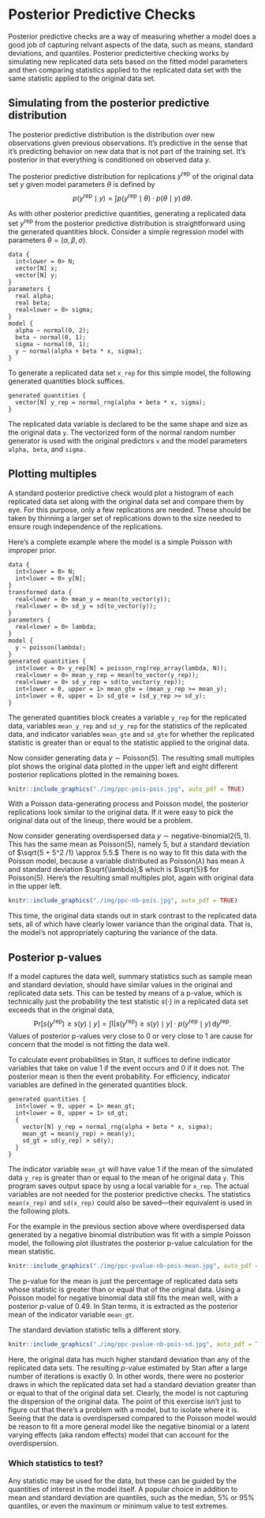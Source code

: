 # Posterior Predictive Checks {#ppcs.chapter}

Posterior predictive checks are a way of measuring whether a model
does a good job of capturing relvant aspects of the data, such as
means, standard deviations, and quantiles.  Posterior predictertive
checking works by simulating new replicated data sets based on the
fitted model parameters and then comparing statistics applied to the
replicated data set with the same statistic applied to the original
data set.

## Simulating from the posterior predictive distribution

The posterior predictive distribution is the distribution over new
observations given previous observations.  It's predictive in the
sense that it's predicting behavior on new data that is not part of
the training set.  It's posterior in that everything is conditioned on
observed data $y$.

The posterior predictive distribution for replications
$y^{\textrm{rep}}$ of the original data set $y$ given model parameters
$\theta$ is defined by
$$
p(y^{\textrm{rep}} \mid y)
= \int p(y^{\textrm{rep}} \mid \theta)
       \cdot p(\theta \mid y) \, \textrm{d}\theta.
$$

As with other posterior predictive quantities, generating a replicated
data set $y^{\textrm{rep}}$ from the posterior predictive distribution is
straightforward using the generated quantities block.  Consider a simple regression model with parameters $\theta = (\alpha, \beta, \sigma).$
```
data {
  int<lower = 0> N;
  vector[N] x;
  vector[N] y;
}
parameters {
  real alpha;
  real beta;
  real<lower = 0> sigma;
}
model {
  alpha ~ normal(0, 2);
  beta ~ normal(0, 1);
  sigma ~ normal(0, 1);
  y ~ normal(alpha + beta * x, sigma);
}
```
To generate a replicated data set `x_rep` for this simple model, the
following generated quantities block suffices.
```
generated quantities {
  vector[N] y_rep = normal_rng(alpha + beta * x, sigma);
}
```
The replicated data variable is declared to be the same shape and size
as the original data `y`.  The vectorized form of the normal random
number generator is used with the original predictors `x` and the
model parameters `alpha, beta`, and `sigma.`

## Plotting multiples

A standard posterior predictive check would plot a histogram of each
replicated data set along with the original data set and compare them
by eye.  For this purpose, only a few replications are needed.  These
should be taken by thinning a larger set of replications down to the
size needed to ensure rough independence of the replications.

Here's a complete example where the model is a simple Poisson with
improper prior.

```
data {
  int<lower = 0> N;
  int<lower = 0> y[N];
}
transformed data {
  real<lower = 0> mean_y = mean(to_vector(y));
  real<lower = 0> sd_y = sd(to_vector(y));
}
parameters {
  real<lower = 0> lambda;
}
model {
  y ~ poisson(lambda);
}
generated quantities {
  int<lower = 0> y_rep[N] = poisson_rng(rep_array(lambda, N));
  real<lower = 0> mean_y_rep = mean(to_vector(y_rep));
  real<lower = 0> sd_y_rep = sd(to_vector(y_rep));
  int<lower = 0, upper = 1> mean_gte = (mean_y_rep >= mean_y);
  int<lower = 0, upper = 1> sd_gte = (sd_y_rep >= sd_y);
}
```
The generated quantities block creates a variable `y_rep` for the
replicated data, variables `mean_y_rep` and `sd_y_rep` for the
statistics of the replicated data, and indicator variables
`mean_gte` and `sd_gte` for whether the replicated statistic
is greater than or equal to the statistic applied to the original data.

Now consider generating data $y \sim \textrm{Poisson}(5)$.  The
resulting small multiples plot shows the original data plotted in the
upper left and eight different posterior replications plotted in the
remaining boxes.


```r
knitr::include_graphics("./img/ppc-pois-pois.jpg", auto_pdf = TRUE)
```

With a Poisson data-generating process and Poisson model, the
posterior replications look similar to the original data.  If it were
easy to pick the original data out of the lineup, there would be a
problem.

Now consider generating overdispersed data $y \sim \textrm{negative-binomial2}(5, 1).$  This has the same mean as
$\textrm{Poisson}(5)$, namely $5$, but a standard deviation of
$\sqrt{5 + 5^2 /1} \approx 5.5.$ There is no way to fit this data with
the Poisson model, because a variable distributed as
$\textrm{Poisson}(\lambda)$ has mean $\lambda$ and standard deviation
$\sqrt{\lambda},$ which is $\sqrt{5}$ for $\textrm{Poisson}(5).$
Here's the resulting small multiples plot, again with original data in
the upper left.

```r
knitr::include_graphics("./img/ppc-nb-pois.jpg", auto_pdf = TRUE)
```

This time, the original data stands out in stark contrast to the
replicated data sets, all of which have clearly lower variance than
the original data.  That is, the model's not appropriately capturing
the variance of the data.


## Posterior p-values

If a model captures the data well, summary statistics such as
sample mean and standard deviation, should have similar values in
the original and replicated data sets.  This can be tested
by means of a p-value, which is technically just the probability the
test statistic $s(\cdot)$ in a replicated data set exceeds that in
the original data,
$$
\textrm{Pr}\left[ s(y^{\textrm{rep}}) \geq s(y) \mid y \right]
=
\int
\textrm{I}\left[ s(y^{\textrm{rep}}) \geq s(y) \mid y \right]
\cdot p\left( y^{\textrm{rep}} \mid y \right)
\, \textrm{d}{y^{\textrm{rep}}}.
$$
Values of posterior p-values very close to 0 or very close to 1 are
cause for concern that the model is not fitting the data well.

To calculate event probabilities in Stan, it suffices to define
indicator variables that take on value 1 if the event occurs and
0 if it does not.  The posterior mean is then the event probability.
For efficiency, indicator variables are defined in the
generated quantities block.
```
generated quantities {
  int<lower = 0, upper = 1> mean_gt;
  int<lower = 0, upper = 1> sd_gt;
  {
    vector[N] y_rep = normal_rng(alpha + beta * x, sigma);
    mean_gt = mean(y_rep) > mean(y);
    sd_gt = sd(y_rep) > sd(y);
  }
}
```
The indicator variable `mean_gt` will have value 1 if the mean of the
simulated data `y_rep` is greater than or equal to the mean of he
original data `y`.  This program saves output space by usng a local
variable for `x_rep`.  The actual variables are not needed for the
posterior predictive checks.  The statistics `mean(x_rep)` and
`sd(x_rep)` could also be saved---their equivalent is used in the
following plots.

For the example in the previous section above where overdispersed
data generated by a negative binomial distribution was fit with a
simple Poisson model, the following plot illustrates the posterior
p-value calculation for the mean statistic.

```r
knitr::include_graphics("./img/ppc-pvalue-nb-pois-mean.jpg", auto_pdf = TRUE)
```

The p-value for the mean is just the percentage of replicated data
sets whose statistic is greater than or equal that of the original
data.  Using a Poisson model for negative binomial data still fits the
mean well, with a posterior $p$-value of 0.49.  In Stan terms, it is
extracted as the posterior mean of the indicator variable `mean_gt`.

The standard deviation statistic tells a different story.

```r
knitr::include_graphics("./img/ppc-pvalue-nb-pois-sd.jpg", auto_pdf = TRUE)
```

Here, the original data has much higher standard deviation than any of
the replicated data sets.  The resulting $p$-value estimated by Stan
after a large number of iterations is exactly 0.  In other words,
there were no posterior draws in which the replicated data set had a
standard deviation greater than or equal to that of the original data
set.  Clearly, the model is not capturing the dispersion of the
original data.  The point of this exercise isn't just to figure out
that there's a problem with a model, but to isolate where it is.
Seeing that the data is overdispersed compared to the Poisson model
would be reason to fit a more general model like the negative binomial
or a latent varying effects (aka random effects) model that can
account for the overdispersion.

### Which statistics to test?

Any statistic may be used for the data, but these can be guided by the
quantities of interest in the model itself.  A popular choice in
addition to mean and standard deviation are quantiles, such as the
median, 5% or 95% quantiles, or even the maximum or minimum value to
test extremes.
